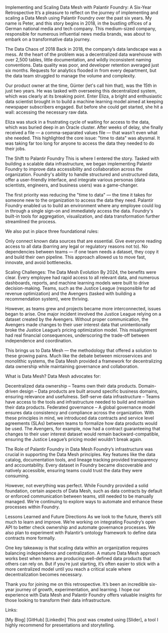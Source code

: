 Implementing and Scaling Data Mesh with Palantir Foundry: A Six-Year Retrospective
It’s a pleasure to reflect on the journey of implementing and scaling a Data Mesh using Palantir Foundry over the past six years. My name is Peter, and this story begins in 2018, in the bustling offices of a German national media and tech company. This medium-sized company, responsible for numerous influential news media brands, was about to embark on a transformative data journey.

The Data Chaos of 2018
Back in 2018, the company’s data landscape was a mess. At the heart of the problem was a decentralized data warehouse with over 2,500 tables, little documentation, and wildly inconsistent naming conventions. Data quality was poor, and developer retention averaged just six months. Requests for analytics flooded in from every department, but the data team struggled to manage the volume and complexity.

Our product owner at the time, Günter (let's call him that), was the 15th in just two years. He was tasked with overseeing this decentralized system, which was clearly at its breaking point. Enter Eliza, a bright and enthusiastic data scientist brought in to build a machine learning model aimed at keeping newspaper subscribers engaged. But before she could get started, she hit a wall: accessing the necessary raw data.

Eliza was stuck in a frustrating cycle of waiting for access to the data, which was buried deep in an Oracle cluster. After weeks of delay, she finally received a file — a comma-separated values file — that wasn’t even what she needed. This highlighted the core issue: "time to data" was abysmal. It was taking far too long for anyone to access the data they needed to do their jobs.

The Shift to Palantir Foundry
This is where I entered the story. Tasked with building a scalable data infrastructure, we began implementing Palantir Foundry to improve data accessibility and collaboration across the organization. Foundry's ability to handle structured and unstructured data, offer a user-friendly interface, and integrate various personas (data scientists, engineers, and business users) was a game-changer.

The first priority was reducing the "time to data" — the time it takes for someone new to the organization to access the data they need. Palantir Foundry enabled us to build an environment where any employee could log in through a single sign-on and immediately access the data. Foundry's built-in tools for aggregation, visualization, and data transformation further streamlined the process.

We also put in place three foundational rules:

Only connect known data sources that are essential.
Give everyone reading access to all data (barring any legal or regulatory reasons not to).
No dependencies between teams — if one team needs a dataset, they copy it and build their own pipeline.
This approach allowed us to move fast, innovate, and avoid bottlenecks.

Scaling Challenges: The Data Mesh Evolution
By 2024, the benefits were clear. Every employee had rapid access to all relevant data, and numerous dashboards, reports, and machine learning models were built to drive decision-making. Teams, such as the Justice League (responsible for ad revenue optimization) and the Avengers (tasked with building a recommendation system), were thriving.

However, as teams grew and projects became more interconnected, issues began to arise. One major incident involved the Justice League relying on a dataset created by the Avengers. Without proper communication, the Avengers made changes to their user interest data that unintentionally broke the Justice League’s pricing optimization model. This misalignment had real financial consequences, underscoring the trade-off between independence and coordination.

This brings us to Data Mesh — the methodology that offered a solution to these growing pains. Much like the debate between microservices and monolithic systems, the Data Mesh provided a framework for decentralizing data ownership while maintaining governance and collaboration.

What is Data Mesh?
Data Mesh advocates for:

Decentralized data ownership – Teams own their data products.
Domain-driven design – Data products are built around specific business domains, ensuring relevance and usefulness.
Self-serve data infrastructure – Teams have access to the tools and infrastructure needed to build and maintain their data products.
Federated governance – A global governance model ensures data consistency and compliance across the organization.
With these principles in mind, we introduced data contracts and service level agreements (SLAs) between teams to formalize how data products would be used. The Avengers, for example, now had a contract guaranteeing that changes to their user interest dataset would remain backward-compatible, ensuring the Justice League’s pricing model wouldn’t break again.

The Role of Palantir Foundry in Data Mesh
Foundry’s infrastructure was crucial in supporting the Data Mesh principles. Key features like the data catalog, documentation tools, and lineage tracking provided transparency and accountability. Every dataset in Foundry became discoverable and natively accessible, ensuring teams could trust the data they were consuming.

However, not everything was perfect. While Foundry provided a solid foundation, certain aspects of Data Mesh, such as data contracts by default or enforced communication between teams, still needed to be manually managed. We're continuing to explore ways to automate and enhance these processes within Foundry.

Lessons Learned and Future Directions
As we look to the future, there’s still much to learn and improve. We’re working on integrating Foundry’s open API to better check ownership and automate governance processes. We also plan to experiment with Palantir’s ontology framework to define data contracts more formally.

One key takeaway is that scaling data within an organization requires balancing independence and centralization. A mature Data Mesh approach works best when teams are producing well-defined data products that others can rely on. But if you’re just starting, it’s often easier to stick with a more centralized model until you reach a critical scale where decentralization becomes necessary.

Thank you for joining me on this retrospective. It’s been an incredible six-year journey of growth, experimentation, and learning. I hope our experience with Data Mesh and Palantir Foundry offers valuable insights for those looking to transform their data infrastructure.

Links:

[My Blog]
[GitHub]
[LinkedIn]
This post was created using [Slider], a tool I highly recommend for presentations and storytelling.